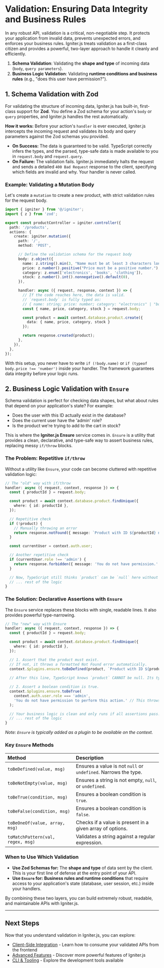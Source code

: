 # Validation: Ensuring Data Integrity and Business Rules

In any robust API, validation is a critical, non-negotiable step. It protects your application from invalid data, prevents unexpected errors, and enforces your business rules. Igniter.js treats validation as a first-class citizen and provides a powerful, two-layer approach to handle it cleanly and efficiently.

1. **Schema Validation**: Validating the **shape and type** of incoming data (`body`, `query parameters`).
2. **Business Logic Validation**: Validating **runtime conditions and business rules** (e.g., "does this user have permission?").

## 1. Schema Validation with Zod

For validating the structure of incoming data, Igniter.js has built-in, first-class support for **Zod**. You define a Zod schema for your action's `body` or `query` properties, and Igniter.js handles the rest automatically.

**How it works:**
Before your action's `handler` is ever executed, Igniter.js intercepts the incoming request and validates its body and query parameters against the Zod schemas you provided.

- **On Success:** The data is guaranteed to be valid. TypeScript correctly infers the types, and the parsed, type-safe data is made available to you in `request.body` and `request.query`.
- **On Failure:** The validation fails. Igniter.js immediately halts the request and sends a detailed `400 Bad Request` response to the client, specifying which fields are invalid and why. Your handler is never called.

### Example: Validating a Mutation Body

Let's create a `mutation` to create a new product, with strict validation rules for the request body.

```typescript
import { igniter } from '@/igniter';
import { z } from 'zod';

export const productController = igniter.controller({
  path: '/products',
  actions: {
    create: igniter.mutation({
      path: '/',
      method: 'POST',

      // Define the validation schema for the request body
      body: z.object({
        name: z.string().min(3, "Name must be at least 3 characters long."),
        price: z.number().positive("Price must be a positive number."),
        category: z.enum(['electronics', 'books', 'clothing']),
        stock: z.number().int().nonnegative().default(0),
      }),

      handler: async ({ request, response, context }) => {
        // If the code reaches here, the data is valid.
        // `request.body` is fully typed as:
        // { name: string; price: number; category: "electronics" | "books" | "clothing"; stock: number; }
        const { name, price, category, stock } = request.body;

        const product = await context.database.product.create({
          data: { name, price, category, stock }
        });

        return response.created(product);
      },
    }),
  },
});
```

With this setup, you never have to write `if (!body.name)` or `if (typeof body.price !== 'number')` inside your handler. The framework guarantees data integrity before your logic runs.

## 2. Business Logic Validation with `Ensure`

Schema validation is perfect for checking data shapes, but what about rules that depend on your application's state? For example:

- Does the user with this ID actually exist in the database?
- Does the current user have the 'admin' role?
- Is the product we're trying to add to the cart in stock?

This is where the **Igniter.js Ensure** service comes in. `Ensure` is a utility that provides a clean, declarative, and type-safe way to assert business rules, replacing messy `if/throw` blocks.

### The Problem: Repetitive `if/throw`

Without a utility like `Ensure`, your code can become cluttered with repetitive validation logic:

```typescript
// The "old" way with if/throw
handler: async ({ request, context, response }) => {
  const { productId } = request.body;

  const product = await context.database.product.findUnique({
    where: { id: productId },
  });

  // Repetitive check
  if (!product) {
    // Manually throwing an error
    return response.notFound({ message: `Product with ID ${productId} not found.` });
  }

  const currentUser = context.auth.user;

  // Another repetitive check
  if (currentUser.role !== 'admin') {
    return response.forbidden({ message: 'You do not have permission.' });
  }

  // Now, TypeScript still thinks `product` can be `null` here without extra work.
  // ... rest of the logic
}
```

### The Solution: Declarative Assertions with `Ensure`

The `Ensure` service replaces these blocks with single, readable lines. It also provides powerful type-narrowing.

```typescript
// The "new" way with Ensure
handler: async ({ request, context, response }) => {
  const { productId } = request.body;

  const product = await context.database.product.findUnique({
    where: { id: productId },
  });

  // 1. Assert that the product must exist.
  // If not, it throws a formatted Not Found error automatically.
  context.$plugins.ensure.toBeDefined(product, `Product with ID ${productId} not found.`);
  
  // After this line, TypeScript knows `product` CANNOT be null. Its type is narrowed.

  // 2. Assert a boolean condition is true.
  context.$plugins.ensure.toBeTrue(
    context.auth.user.role === 'admin',
    'You do not have permission to perform this action.' // This throws a Forbidden error.
  );

  // Your business logic is clean and only runs if all assertions pass.
  // ... rest of the logic
}
```

*Note: `Ensure` is typically added as a plugin to be available on the context.*

### Key `Ensure` Methods

| Method                        | Description                                                                                               |
| :---------------------------- | :-------------------------------------------------------------------------------------------------------- |
| `toBeDefined(value, msg)`     | Ensures a value is not `null` or `undefined`. Narrows the type.                                           |
| `toBeNotEmpty(value, msg)`    | Ensures a string is not empty, `null`, or `undefined`.                                                    |
| `toBeTrue(condition, msg)`    | Ensures a boolean condition is `true`.                                                                    |
| `toBeFalse(condition, msg)`   | Ensures a boolean condition is `false`.                                                                   |
| `toBeOneOf(value, array, msg)`| Checks if a value is present in a given array of options.                                                 |
| `toMatchPattern(val, regex, msg)`| Validates a string against a regular expression.                                                       |

### When to Use Which Validation

- **Use Zod Schemas for:** The **shape and type** of data sent by the client. This is your first line of defense at the entry point of your API.
- **Use `Ensure` for:** **Business rules and runtime conditions** that require access to your application's state (database, user session, etc.) inside your handlers.

By combining these two layers, you can build extremely robust, readable, and maintainable APIs with Igniter.js.

---

## Next Steps

Now that you understand validation in Igniter.js, you can explore:

- [Client-Side Integration](/docs/client-side) - Learn how to consume your validated APIs from the frontend
- [Advanced Features](/docs/advanced-features) - Discover more powerful features of Igniter.js
- [CLI & Tooling](/docs/cli-and-tooling) - Explore the development tools available